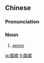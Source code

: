 {{also|围裙}}
==Chinese==
{{zh-forms|s=围裙}}

===Pronunciation===
{{zh-pron
|m=wéiqún
|c=wai4 kwan4-2
|h=pfs=vì-khiùn
|mn=qz,xm,zz:ûi-kûn
|cat=n
}}

===Noun===
{{zh-noun}}

# [[apron]]

{{zh-cat|Clothing}}

[[ja:圍裙]]
[[tl:圍裙]]